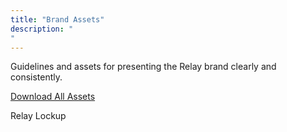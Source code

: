 ```yaml
---
title: "Brand Assets"
description: "
"
---
```


Guidelines and assets for presenting the Relay brand clearly and consistently.

[](images/swap-widget.png)

[Download All Assets](https://drive.google.com/drive/folders/1cI223F-K1IR6Vumy7xJymLOkEbyyD0r5?dmr=1&ec=wgc-drive-hero-goto)

Relay Lockup 
